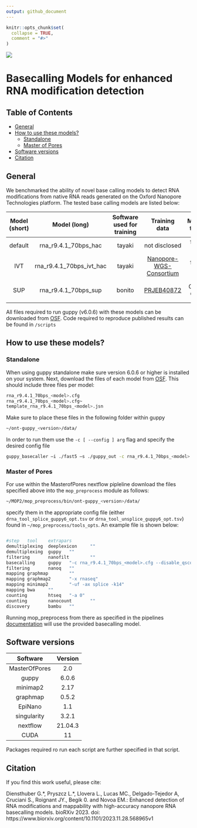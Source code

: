 ```yaml
---
output: github_document
---
```


<!-- README.md is generated from README.Rmd. Please edit that file -->

```r
knitr::opts_chunk$set(
  collapse = TRUE,
  comment = "#>"
)
```

![](img/logo.png)

# </nobr> Basecalling Models for enhanced RNA modification detection </nobr>

<!-- badges: start -->
<!-- badges: end -->

## Table of Contents
- [General](#General)
- [How to use these models?](#How to use these models?)
    - [Standalone](#Create-new-annotation-files)
    - [Master of Pores](#Map-reads-to-cytoplasmic-ribosomal-RNA-sequences)
- [Software versions](#Software-versions)
- [Citation](#Citation)

## General

We benchmarked the ability of novel base calling models to detect RNA modifications from native RNA reads generated on the Oxford Nanopore Technologies platform. 
The tested base calling models are listed below:


| Model (short) | Model (long) |  Software used for training  | Training data | Model type | Model size (MB) | Median accuracy (human) | Distribution | Basecaller Support |
| :------: | :------: | :------: | :------: | :------: | :------: | :------: | :------: | :------: |
| default | rna_r9.4.1_70bps_hac | tayaki | not disclosed | flip-flop | 1.99 | 91% | guppy v6.0.6 | all guppy versions
| IVT | rna_r9.4.1_70bps_ivt_hac | tayaki | [Nanopore-WGS-Consortium](https://github.com/nanopore-wgs-consortium/NA12878/blob/master/RNA.md) | flip-flop | 1.99 | 88% | *this work* | all guppy versions 
| SUP | rna_r9.4.1_70bps_sup | bonito | [PRJEB40872](https://www.ebi.ac.uk/ena/browser/view/PRJEB40872) | CRF-CTC | 27 | 97% | *this work* | guppy v6.0.6 and upwards


All files required to run guppy (v6.0.6) with these models can be downloaded from [OSF](https://osf.io/2xgkp/). Code required to reproduce published results can be found in `/scripts`

## How to use these models?

### Standalone

When using guppy standalone make sure version 6.0.6 or higher is installed on your system. Next, download the files of each model from [OSF](https://osf.io/2xgkp/). This should include three files per model:

```bash
rna_r9.4.1_70bps_<model>.cfg
rna_r9.4.1_70bps_<model>.cfg~ 
template_rna_r9.4.1_70bps_<model>.jsn
```

Make sure to place these files in the following folder within guppy 

```bash
~/ont-guppy_<version>/data/
```
In order to run them use the `-c [ --config ] arg` flag and specify the desired config file

```bash
guppy_basecaller –i ./fast5 –s ./guppy_out -c rna_r9.4.1_70bps_<model>.cfg --num_callers 2 --cpu_threads_per_caller 1
```

### Master of Pores

For use within the MasterofPores nextflow pipleline download the files specified above into the `mop_preprocess` module as follows:

```bash
~/MOP2/mop_preprocess/bin/ont-guppy_<version>/data/
```

specify them in the appropriate config file (either `drna_tool_splice_guppy6_opt.tsv` or `drna_tool_unsplice_guppy6_opt.tsv`) found in `~/mop_preprocess/tools_opts`. An example file is shown below:

```bash

#step   tool    extrapars
demultiplexing  deeplexicon     ""
demultiplexing  guppy   ""
filtering       nanofilt        ""
basecalling     guppy   "-c rna_r9.4.1_70bps_<model>.cfg --disable_qscore_filtering"
filtering       nanoq   ""
mapping graphmap        ""
mapping graphmap2       "-x rnaseq"
mapping minimap2        "-uf -ax splice -k14"
mapping bwa     ""
counting        htseq   "-a 0"
counting        nanocount       ""
discovery       bambu   ""

```

Running mop_preprocess from there as specified in the pipelines [documentation](https://biocorecrg.github.io/MOP2/docs/about.html) will use the provided basecalling model.

## Software versions

| Software  |      Version| 
|:-------------:|:-------------:|
| MasterOfPores  | 2.0 | 
| guppy | 6.0.6 | 
| minimap2 | 2.17 | 
| graphmap | 0.5.2 | 
| EpiNano | 1.1 | 
| singularity| 3.2.1 | 
| nextflow | 21.04.3 | 
| CUDA| 11 | 

Packages required ro run each script are further specified in that script.

## Citation
If you find this work useful, please cite: 

Diensthuber G.\*, Pryszcz L.\*, Llovera L., Lucas MC., Delgado-Tejedor A, Cruciani S., Roignant JY.,  Begik 0. and Novoa EM.: Enhanced detection of RNA modifications and mappability with high-accuracy nanopore RNA basecalling models. bioRXiv 2023.
doi: https://www.biorxiv.org/content/10.1101/2023.11.28.568965v1


